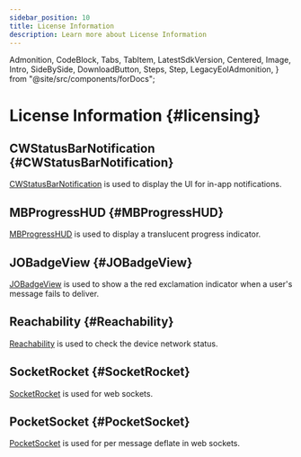 ```yaml
---
sidebar_position: 10
title: License Information
description: Learn more about License Information
---
```


  Admonition,
  CodeBlock,
  Tabs,
  TabItem,
  LatestSdkVersion,
  Centered,
  Image,
  Intro,
  SideBySide,
  DownloadButton,
  Steps,
  Step,
  LegacyEolAdmonition,
} from "@site/src/components/forDocs";

<LegacyEolAdmonition />

# License Information {#licensing}

## CWStatusBarNotification {#CWStatusBarNotification}

[CWStatusBarNotification](https://github.com/cezarywojcik/CWStatusBarNotification) is used to display the UI for in-app notifications.

## MBProgressHUD {#MBProgressHUD}

[MBProgressHUD](https://github.com/jdg/MBProgressHUD) is used to display a translucent progress indicator.

## JOBadgeView {#JOBadgeView}

[JOBadgeView](https://github.com/radelcom/JOBadgeView) is used to show a the red exclamation indicator when a user's message fails to deliver.

## Reachability {#Reachability}

[Reachability](https://github.com/tonymillion/Reachability) is used to check the device network status.

## SocketRocket {#SocketRocket}

[SocketRocket](https://github.com/facebook/SocketRocket) is used for web sockets.

## PocketSocket {#PocketSocket}

[PocketSocket](https://github.com/zwopple/PocketSocket) is used for per message deflate in web sockets.
